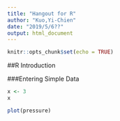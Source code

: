 ```yaml
---
title: "Hangout for R"
author: "Kuo,Yi-Chien"
date: "2019/5/6??"
output: html_document
---
```


```r
knitr::opts_chunk$set(echo = TRUE)
```

##R Introduction

###Entering Simple Data 

```r
x <- 3
x
```

```r
plot(pressure)
```

